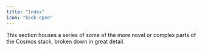 ```yaml
---
title: "Index"
icon: "book-open"
---
```


This section houses a series of some of the more novel or complex parts of the Cosmos stack, broken down in great detail.